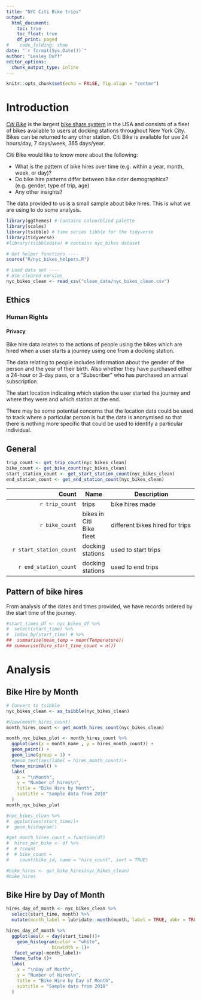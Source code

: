 ```yaml
---
title: "NYC Citi Bike trips"
output:
  html_document:
    toc: true
    toc_float: true
    df_print: paged
#    code_folding: show
date: "`r format(Sys.Date())`"
author: "Lesley Duff"
editor_options: 
  chunk_output_type: inline
---
```

```r
knitr::opts_chunk$set(echo = FALSE, fig.align = "center")
```
# Introduction

[*Citi Bike*](https://ride.citibikenyc.com/about) is the largest [bike share system](https://en.wikipedia.org/wiki/Bicycle-sharing_system) in the USA and 
consists of a fleet of bikes available to users at docking stations throughout 
New York City. Bikes can be returned to any other station. Citi Bike is 
available for use 24 hours/day, 7 days/week, 365 days/year.

Citi Bike would like to know more about the following:

* What is the pattern of bike hires over time (e.g. within a year, month, week, or day)?
* Do bike hire patterns differ between bike rider demographics? (e.g. gender, type of trip, age)
* Any other insights?

The data provided to us is a small sample about bike hires. This is what we are using to do some analysis.

```r
library(ggthemes) # Contains colourblind palette
library(scales)
library(tsibble) # time series tibble for the tidyverse
library(tidyverse)
#library(tsibbledata) # contains nyc_bikes dataset
```

```r
# Get helper functions ----
source("R/nyc_bikes_helpers.R")
```


```r
# Load data set ----
# Use cleaned version 
nyc_bikes_clean <- read_csv("clean_data/nyc_bikes_clean.csv")
```
## Ethics

### Human Rights
#### Privacy
Bike hire data relates to the actions of people using the bikes which are hired 
when a user starts a journey using one from a docking station.

The data relating to people includes information about the gender of the person 
and the year of their birth. Also whether they have purchased either a 24-hour 
or 3-day pass, or a "Subscriber" who has purchased an annual subscription.

The start location indicating which station the user started the journey and 
where they were and which station at the end. 

There may be some potential concerns that the location data could be used to 
track where a particular person is but the data is anonymised so that there is 
nothing more specific that could be used to identify a particular individual. 

## General

```r
trip_count <- get_trip_count(nyc_bikes_clean)
bike_count <- get_bike_count(nyc_bikes_clean)
start_station_count <- get_start_station_count(nyc_bikes_clean)
end_station_count <- get_end_station_count(nyc_bikes_clean)
```

|Count  | Name |  Description  |
| --------------: | ----- | ------------------ |
| `r trip_count` | trips | bike hires made |
| `r bike_count` | bikes in Citi Bike fleet | different bikes hired for trips |
| `r start_station_count` | docking stations | used to start trips |
| `r end_station_count` | docking stations | used to end trips |

## Pattern of bike hires

From analysis of the dates and times provided, we have records ordered by the start time of the journey.

```r

#start_times_df <- nyc_bikes_df %>%
#  select(start_time) %>%
#  index_by(start_time) # %>%
##  summarise(mean_temp = mean(Temperature))
## summarise(hire_start_time_count = n())
```
# Analysis
## Bike Hire by Month

```r
# Convert to tsibble
nyc_bikes_clean <- as_tsibble(nyc_bikes_clean)

#View(month_hires_count)
month_hires_count <- get_month_hires_count(nyc_bikes_clean)

month_nyc_bikes_plot <- month_hires_count %>%
  ggplot(aes(x = month_name , y = hires_month_count)) +
  geom_point() +
  geom_line(group = 1) +
  #geom_text(aes(label = hires_month_count))+
  theme_minimal() +
  labs(
    x = "\nMonth",
    y = "Number of hires\n",
    title = "Bike Hire by Month",
    subtitle = "Sample data from 2018"
  )
month_nyc_bikes_plot
```

```r
#nyc_bikes_clean %>% 
#  ggplot(aes(start_time))+
#  geom_histogram()
```



```r
#get_month_hires_count = function(df)
#  hires_per_bike <- df %>%
#  # ?count
#  # bike_count =
#    count(bike_id, name = "hire_count", sort = TRUE)

#bike_hires <- get_bike_hires(nyc_bikes_clean)
#bike_hires
```

## Bike Hire by Day of Month

```r
hires_day_of_month <- nyc_bikes_clean %>% 
  select(start_time, month) %>% 
  mutate(month_label = lubridate::month(month, label = TRUE, abbr = TRUE))

hires_day_of_month %>% 
  ggplot(aes(x = day(start_time)))+ 
    geom_histogram(color = "white",
                 binwidth = 1)+ 
   facet_wrap(~month_label)+
  theme_tufte ()+
  labs(
    x = "\nDay of Month",
    y = "Number of Hires\n",
    title = "Bike Hire by Day of Month",
    subtitle = "Sample data from 2018"
  )
```
